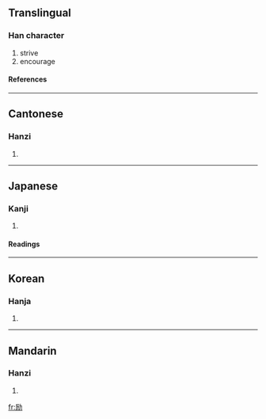 {{see|勵}}

==Translingual==
===Han character===
{{Han char|rad=力|as=05|sn=7|four=|canj=一尸大尸 (MSKS)}}
# strive
# encourage
====References====
{{Han ref|kx=0147.071|dkj=02326|dj=0331.120|hdz=10368.040|uh=52B1|ud=21169}}
----

==Cantonese==
===Hanzi===
{{yue-hanzi|jyut=|y=lai6}}
# {{defn|Cantonese}}
----
==Japanese==
===Kanji===
{{ja-kanji|grade=|rs=力05}}
# {{defn|Japanese}} 
====Readings====
{{ja-readings|on=[[れい]] (rei)|kun=[[はげむ]] (hagemu), [[はげます]] (hagemasu)}}
----
==Korean==
===Hanja===
{{ko-hanja|hangeul=려|rv=ryeo|mr=ryŏ}}
# {{defn|Korean}}
----
==Mandarin==
===Hanzi===
{{cmn-hanzi|tra=勵|pin=lì (li4)|wg=li<sup>4</sup>}}
# {{defn|Mandarin}}

[[fr:励]]